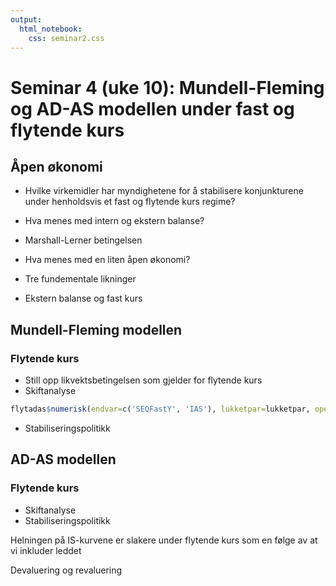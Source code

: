 ```yaml
---
output:
  html_notebook:
    css: seminar2.css
---
```


# Seminar 4 (uke 10): Mundell-Fleming og AD-AS modellen under fast og flytende kurs 
## Åpen økonomi
- Hvilke virkemidler har myndighetene for å stabilisere konjunkturene under henholdsvis et fast og flytende kurs regime?

- Hva menes med intern og ekstern balanse?

- Marshall-Lerner betingelsen

- Hva menes med en liten åpen økonomi?

- Tre fundementale likninger

- Ekstern balanse og fast kurs

## Mundell-Fleming modellen
### Flytende kurs
- Still opp likvektsbetingelsen som gjelder for flytende kurs
- Skiftanalyse
```r
flytadas$numerisk(endvar=c('SEQFastY', 'IAS'), lukketpar=lukketpar, openpar=openpar, endrvar=iv3, kat='init')

```

- Stabiliseringspolitikk

## AD-AS modellen

### Flytende kurs
- Skiftanalyse
- Stabiliseringspolitikk

Helningen på IS-kurvene er slakere under flytende kurs som en følge av at vi inkluder leddet

Devaluering og revaluering
